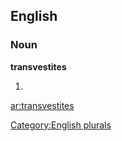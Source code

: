 ==English==

===Noun===
'''transvestites'''

# {{plural of|[[transvestite]]}}

[[Category:English plurals]]

[[ar:transvestites]]